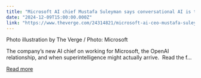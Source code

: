 ```yaml
---
title: "Microsoft AI chief Mustafa Suleyman says conversational AI is the next web browser"
date: "2024-12-09T15:00:00.000Z"
link: "https://www.theverge.com/24314821/microsoft-ai-ceo-mustafa-suleyman-google-deepmind-openai-inflection-agi-decoder-podcast"
---
```


Photo illustration by The Verge / Photo: Microsoft
    


  
The company’s new AI chief on working for Microsoft, the OpenAI relationship, and when superintelligence might actually arrive. 
Read the f...

[Read more](https://www.theverge.com/24314821/microsoft-ai-ceo-mustafa-suleyman-google-deepmind-openai-inflection-agi-decoder-podcast)
